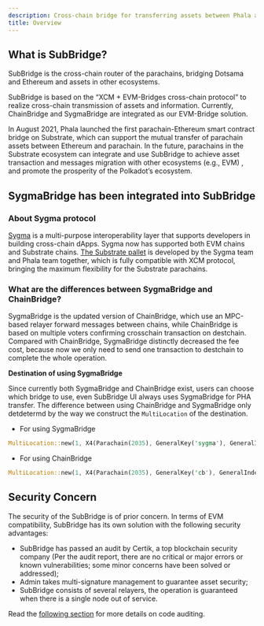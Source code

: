 ```yaml
---
description: Cross-chain bridge for transferring assets between Phala and other blockchains.
title: Overview
---
```



## What is SubBridge? <a href="#what-is-subbridge" id="what-is-subbridge"></a>

SubBridge is the cross-chain router of the parachains, bridging Dotsama and Ethereum and assets in other ecosystems.

SubBridge is based on the “XCM + EVM-Bridges cross-chain protocol” to realize cross-chain transmission of assets and information. Currently, ChainBridge and SygmaBridge are integrated as our EVM-Bridge solution.

In August 2021, Phala launched the first parachain-Ethereum smart contract bridge on Substrate, which can support the mutual transfer of parachain assets between Ethereum and parachain. In the future, parachains in the Substrate ecosystem can integrate and use SubBridge to achieve asset transaction and messages migration with other ecosystems (e.g., EVM) , and promote the prosperity of the Polkadot’s ecosystem.

## SygmaBridge has been integrated into SubBridge <a href="#sygma-launch" id="sygma-launch"></a>

### About Sygma protocol

[Sygma](https://buildwithsygma.com) is a multi-purpose interoperability layer that supports developers in building cross-chain dApps. Sygma now has supported both EVM chains and Substrate chains. [The Substrate pallet](https://github.com/sygmaprotocol/sygma-substrate-pallets) is developed by the Sygma team and Phala team together, which is fully compatible with XCM protocol, bringing the maximum flexibility for the Substrate parachains.

### What are the differences between SygmaBridge and ChainBridge?

SygmaBridge is the updated version of ChainBridge, which use an MPC-based relayer forward messages between chains, while ChainBridge is based on multiple voters confirming crosschain transaction on destchain. Compared with ChainBridge, SygmaBridge distinctly decreased the fee cost, because now we only need to send one transaction to destchain to complete the whole operation.

**Destination of using SygmaBridge**

Since currently both SygmaBridge and ChainBridge exist, users can choose which bridge to use, even SubBridge UI always uses SygmaBridge for PHA transfer. The difference between using ChainBridge and SygmaBridge only detdetermd by the way we construct the `MultiLocation` of the destination.

* For using SygmaBridge

```rust
MultiLocation::new(1, X4(Parachain(2035), GeneralKey('sygma'), GeneralIndex(ethereumChainId), GeneralKey(recipientAddress))
```

* For using ChainBridge

```rust
MultiLocation::new(1, X4(Parachain(2035), GeneralKey('cb'), GeneralIndex(ethereumChainId), GeneralKey(recipientAddress))
```

## Security Concern <a href="#security-concern" id="security-concern"></a>

The security of the SubBridge is of prior concern. In terms of EVM compatibility, SubBridge has its own solution with the following security advantages:

* SubBridge has passed an audit by Certik, a top blockchain security company (Per the audit report, there are no critical or major errors or known vulnerabilities; some minor concerns have been solved or addressed);
* Admin takes multi-signature management to guarantee asset security;
* SubBridge consists of several relayers, the operation is guaranteed when there is a single node out of service.

Read the [following section](/network/references/subbridge/technical-details#code-auditing) for more details on code auditing.
